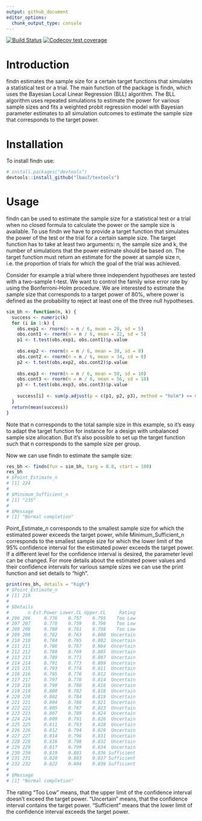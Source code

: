 ```yaml
---
output: github_document
editor_options: 
  chunk_output_type: console
---
```


<!-- README.md is generated from README.Rmd. -->

<!-- badges: start -->
[![Build Status](https://travis-ci.com/lbau7/findn.svg?branch=master)](https://travis-ci.com/lbau7/findn) 
[![Codecov test coverage](https://codecov.io/gh/lbau7/findn/branch/master/graph/badge.svg)](https://codecov.io/gh/lbau7/findn?branch=master)
<!-- badges: end -->



# Introduction

findn estimates the sample size for a certain target functions that simulates a statistical test or a trial. The main function of the package is findn, which uses the Bayesian Local Linear Regression (BLL) algorithm. The BLL algorithm uses repeated simulations to estimate the power for various sample sizes and fits a weighted probit regression model with Bayesian parameter estimates to all simulation outcomes to estimate the sample size that corresponds to the target power.

# Installation

To install findn use:

```r
# install.packages("devtools")
devtools::install_github("lbau7/textools")
```

# Usage

findn can be used to estimate the sample size for a statistical test or a trial when no closed formula to calculate the power or the sample size is available. To use findn we have to provide a target function that simulates the power of the test or the trial for a certain sample size. The target function has to take at least two arguments: n, the sample size and k, the number of simulations that the power estimate should be based on. The target function must return an estimate for the power at sample size n, i.e. the proportion of trials for which the goal of the trial was achieved. 

Consider for example a trial where three independent hypotheses are tested with a two-sample t-test. We want to control the family wise error rate by using the Bonferroni-Holm procedure. We are interested to estimate the sample size that corresponds to a target power of 80%, where power is defined as the probability to reject at least one of the three null hypotheses.

```r
sim_bh <- function(n, k) {
  success <- numeric(k)
  for (i in 1:k) {
    obs.exp1 <- rnorm(n = n / 6, mean = 20, sd = 5)
    obs.cont1 <- rnorm(n = n / 6, mean = 22, sd = 5)
    p1 <- t.test(obs.exp1, obs.cont1)$p.value
    
    obs.exp2 <- rnorm(n = n / 6, mean = 30, sd = 8)
    obs.cont2 <- rnorm(n = n / 6, mean = 34, sd = 8)
    p2 <- t.test(obs.exp2, obs.cont2)$p.value
    
    obs.exp3 <- rnorm(n = n / 6, mean = 50, sd = 10)
    obs.cont3 <- rnorm(n = n / 6, mean = 56, sd = 10)
    p3 <- t.test(obs.exp3, obs.cont3)$p.value
    
    success[i] <- sum(p.adjust(p = c(p1, p2, p3), method = "holm") <= 0.05) > 0
  }
  return(mean(success))
}
```

Note that n corresponds to the total sample size in this example, so it's easy to adapt the target function for instance for a design with unbalanced sample size allocation. But it's also possible to set up the target function such that n corresponds to the sample size per group. 

Now we can use findn to estimate the sample size:

```r
res_bh <- findn(fun = sim_bh, targ = 0.8, start = 100)
res_bh
# $Point_Estimate_n
# [1] 224
# 
# $Minimum_Sufficient_n
# [1] "235"
# 
# $Message
# [1] "Normal completion"
```
Point\_Estimate\_n corresponds to the smallest sample size for which the estimated power exceeds the target power, while Minimum\_Sufficient\_n corresponds to the smallest sample size for which the lower limit of the 95% confidence interval for the estimated power exceeds the target power. If a different level for the confidence interval is desired, the parameter level can be changed. For more details about the estimated power values and their confidence intervals for various sample sizes we can use the print function and set details to "high".

```r
print(res_bh, details = "high")
# $Point_Estimate_n
# [1] 219
# 
# $Details
#       n Est.Power Lower.CL Upper.CL     Rating
# 206 206     0.776    0.757    0.795    Too Low
# 207 207     0.778    0.759    0.796    Too Low
# 208 208     0.780    0.761    0.798    Too Low
# 209 209     0.782    0.763    0.800  Uncertain
# 210 210     0.784    0.765    0.802  Uncertain
# 211 211     0.786    0.767    0.804  Uncertain
# 212 212     0.788    0.769    0.805  Uncertain
# 213 213     0.789    0.771    0.807  Uncertain
# 214 214     0.791    0.773    0.809  Uncertain
# 215 215     0.793    0.774    0.811  Uncertain
# 216 216     0.795    0.776    0.812  Uncertain
# 217 217     0.797    0.778    0.814  Uncertain
# 218 218     0.798    0.780    0.816  Uncertain
# 219 219     0.800    0.782    0.818  Uncertain
# 220 220     0.802    0.784    0.819  Uncertain
# 221 221     0.804    0.786    0.821  Uncertain
# 222 222     0.805    0.787    0.823  Uncertain
# 223 223     0.807    0.789    0.824  Uncertain
# 224 224     0.809    0.791    0.826  Uncertain
# 225 225     0.811    0.793    0.828  Uncertain
# 226 226     0.812    0.794    0.829  Uncertain
# 227 227     0.814    0.796    0.831  Uncertain
# 228 228     0.816    0.798    0.832  Uncertain
# 229 229     0.817    0.799    0.834  Uncertain
# 230 230     0.819    0.801    0.836 Sufficient
# 231 231     0.820    0.803    0.837 Sufficient
# 232 232     0.822    0.804    0.839 Sufficient
# 
# $Message
# [1] "Normal completion"
```

The rating "Too Low" means, that the upper limit of the confidence interval doesn't exceed the target power. "Uncertain" means, that the confidence interval contains the target power. "Sufficient" means that the lower limit of the confidence interval exceeds the target power.
